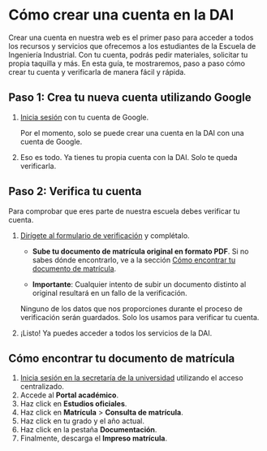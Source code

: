 
# Cómo crear una cuenta en la DAI

Crear una cuenta en nuestra web es el primer paso para acceder a todos los
recursos y servicios que ofrecemos a los estudiantes de la Escuela de
Ingeniería Industrial. Con tu cuenta, podrás pedir materiales, solicitar
tu propia taquilla y más. En esta guía, te mostraremos, paso a paso cómo
crear tu cuenta y verificarla de manera fácil y rápida.

## Paso 1: Crea tu nueva cuenta utilizando Google

1.  [Inicia sesión](https://dai.uvigo.es/auth/sign-in) con tu cuenta de Google.

    <Callout variant="warning">
        <CalloutDescription>
            Por el momento, solo se puede crear una cuenta en la DAI con una
            cuenta de Google.
        </CalloutDescription>
    </Callout>

2.  Eso es todo. Ya tienes tu propia cuenta con la DAI. Solo te queda verificarla.

## Paso 2: Verifica tu cuenta

Para comprobar que eres parte de nuestra escuela debes verificar tu cuenta.

1.  [Dirígete al formulario de verificación](https://dai.uvigo.es/dashboard/verificar-mi-cuenta)
    y complétalo.

    -   **Sube tu documento de matrícula original en formato PDF**. Si no
        sabes dónde encontrarlo, ve a la sección
        [Cómo encontrar tu documento de matrícula](https://dai.uvigo.es/guias/servicios/como-crear-una-cuenta-en-la-dai#cómo-encontrar-tu-documento-de-matrícula).

    -   **Importante**: Cualquier intento de subir un documento distinto al
        original resultará en un fallo de la verificación.

    <Callout variant="info">
        <CalloutDescription>
            Ninguno de los datos que nos proporciones durante el proceso de
            verificación serán guardados. Solo los usamos para verificar tu
            cuenta.
        </CalloutDescription>
    </Callout>

2.  ¡Listo! Ya puedes acceder a todos los servicios de la DAI.

## Cómo encontrar tu documento de matrícula

1.  [Inicia sesión en la secretaría de la universidad](https://secretaria.uvigo.gal/)
    utilizando el acceso centralizado.
2.  Accede al **Portal académico**.
3.  Haz click en **Estudios oficiales**.
4.  Haz click en **Matrícula** > **Consulta de matrícula**.
5.  Haz click en tu grado y el año actual.
6.  Haz click en la pestaña **Documentación**.
7.  Finalmente, descarga el **Impreso matrícula**.

